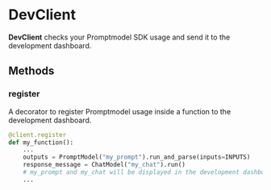 # DevClient

**DevClient** checks your Promptmodel SDK usage and send it to the development dashboard.

## Methods

### register

A decorator to register Promptmodel usage inside a function to the development dashboard.

```python filename="your_code.py"
@client.register
def my_function():
    ...
    outputs = PromptModel("my_prompt").run_and_parse(inputs=INPUTS)
	response_message = ChatModel("my_chat").run()
    # my_prompt and my_chat will be displayed in the development dashboard
    ...
```
